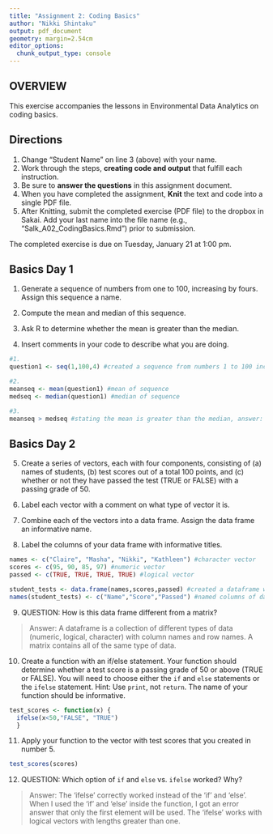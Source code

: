 ```yaml
---
title: "Assignment 2: Coding Basics"
author: "Nikki Shintaku"
output: pdf_document
geometry: margin=2.54cm
editor_options: 
  chunk_output_type: console
---
```


## OVERVIEW

This exercise accompanies the lessons in Environmental Data Analytics on coding basics. 

## Directions
1. Change "Student Name" on line 3 (above) with your name.
3. Work through the steps, **creating code and output** that fulfill each instruction.
4. Be sure to **answer the questions** in this assignment document.
6. When you have completed the assignment, **Knit** the text and code into a single PDF file.
8. After Knitting, submit the completed exercise (PDF file) to the dropbox in Sakai. Add your last name into the file name (e.g., "Salk_A02_CodingBasics.Rmd") prior to submission.

The completed exercise is due on Tuesday, January 21 at 1:00 pm.


## Basics Day 1

1. Generate a sequence of numbers from one to 100, increasing by fours. Assign this sequence a name. 

2. Compute the mean and median of this sequence. 

3. Ask R to determine whether the mean is greater than the median. 

4. Insert comments in your code to describe what you are doing.

```r
#1. 
question1 <- seq(1,100,4) #created a sequence from numbers 1 to 100 increasing by fours

#2. 
meanseq <- mean(question1) #mean of sequence 
medseq <- median(question1) #median of sequence

#3. 
meanseq > medseq #stating the mean is greater than the median, answer: false

```

## Basics Day 2

5. Create a series of vectors, each with four components, consisting of (a) names of students, (b) test scores out of a total 100 points, and (c) whether or not they have passed the test (TRUE or FALSE) with a passing grade of 50.

6. Label each vector with a comment on what type of vector it is.

7. Combine each of the vectors into a data frame. Assign the data frame an informative name.

8. Label the columns of your data frame with informative titles.

```r
names <- c("Claire", "Masha", "Nikki", "Kathleen") #character vector
scores <- c(95, 90, 85, 97) #numeric vector
passed <- c(TRUE, TRUE, TRUE, TRUE) #logical vector 

student_tests <- data.frame(names,scores,passed) #created a dataframe with all vectors
names(student_tests) <- c("Name","Score","Passed") #named columns of dataframe

```

9. QUESTION: How is this data frame different from a matrix?

> Answer: A dataframe is a collection of different types of data (numeric, logical, character) with column names and row names. A matrix contains all of the same type of data. 

10. Create a function with an if/else statement. Your function should determine whether a test score is a passing grade of 50 or above (TRUE or FALSE). You will need to choose either the `if` and `else` statements or the `ifelse` statement. Hint: Use `print`, not `return`. The name of your function should be informative.

```r
test_scores <- function(x) {
  ifelse(x<50,"FALSE", "TRUE")
  }
```

11. Apply your function to the vector with test scores that you created in number 5. 

```r
test_scores(scores)
```

12. QUESTION: Which option of `if` and `else` vs. `ifelse` worked? Why?

> Answer: The 'ifelse' correctly worked instead of the 'if' and 'else'. When I used the 'if' and 'else' inside the function, I got an error answer that only the first element will be used. The 'ifelse' works with logical vectors with lengths greater than one. 
